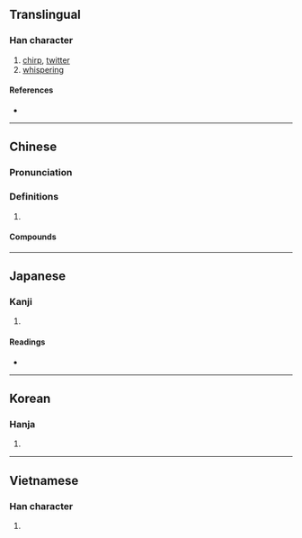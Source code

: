{{character info}}
{{character info|0x2F849}}
==Translingual==

===Han character===
{{Han char|rn=30|rad=口|as=09|sn=12|four=64016|canj=RDAM|ids=⿰口查}}

# [[chirp]], [[twitter]]
# [[whisper]]ing

====References====
* {{Han ref|kx=0201.121|dkj=04022|dj=0424.030|hdz=10651.020|uh=55B3|ud=21939|bh=B3E5|bd=46053}}

----

==Chinese==
{{zh-forms}}

===Pronunciation===
{{zh-pron
|m=chā,zhā
|c=zaa1,caa1
|mn=chhā
|cat=n
}}
{{zh-attn-split}}

===Definitions===
{{zh-hanzi}}

# {{rfdef|zh}}

====Compounds====
{{zh-der|吱吱喳喳|咯吱咯喳|唧唧喳喳|喳呼|喳喳|嗻兒喳兒|嘁哩喀喳|嘁嘁喳喳|嘰嘰喳喳|嘴喳喳|嚌喳|打喳喳|支支喳喳|格喳|波喳|謊喳呼|嗱喳}}

----

==Japanese==

===Kanji===
{{ja-kanji|grade=|rs=口09}}

# {{rfdef|ja|sort=口09}}

====Readings====
* {{ja-readings|on=[[さ]] (sa)|kun=[[さわぐ]] (sawagu)}}

----

==Korean==

===Hanja===
{{ko-hanja|hangeul=사|rv=sa|mr=sa}}

# {{rfdef|ko|sort=口09}}

----

==Vietnamese==

===Han character===
{{vi-readings|reading=tra|rs=口09}}

# {{rfdef|vi}}